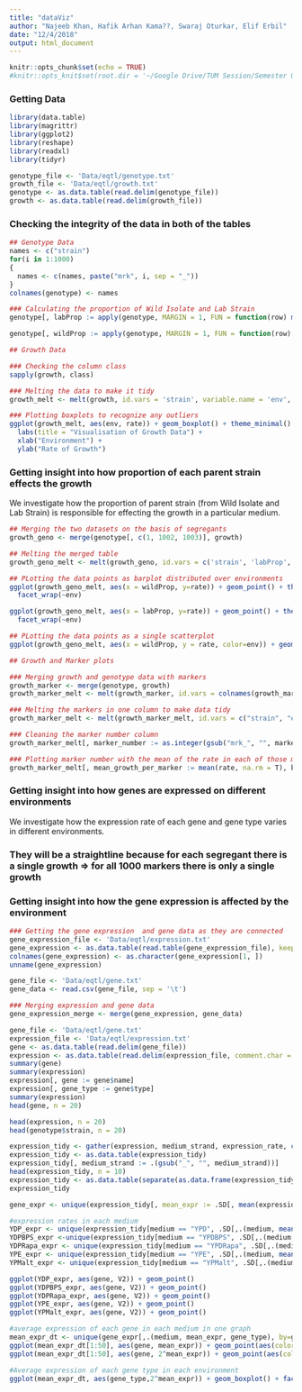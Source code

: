 ```yaml
---
title: "dataViz"
author: "Najeeb Khan, Hafik Arhan Kama??, Swaraj Oturkar, Elif Erbil"
date: "12/4/2018"
output: html_document
---
```


```r
knitr::opts_chunk$set(echo = TRUE)
#knitr::opts_knit$set(root.dir = '~/Google Drive/TUM Session/Semester One/Data Visualisation in R/')

```

### Getting Data 
```r
library(data.table)
library(magrittr)
library(ggplot2)
library(reshape)
library(readxl)
library(tidyr)
```
```r
genotype_file <- 'Data/eqtl/genotype.txt'
growth_file <- 'Data/eqtl/growth.txt'
genotype <- as.data.table(read.delim(genotype_file))
growth <- as.data.table(read.delim(growth_file))
```
### Checking the integrity of the data in both of the tables

```r
## Genotype Data
names <- c("strain")
for(i in 1:1000)
{
  names <- c(names, paste("mrk", i, sep = "_"))
}
colnames(genotype) <- names

### Calculating the proportion of Wild Isolate and Lab Strain
genotype[, labProp := apply(genotype, MARGIN = 1, FUN = function(row) mean(grepl(unname(unlist(row)), pattern = 'Lab strain')))]

genotype[, wildProp := apply(genotype, MARGIN = 1, FUN = function(row) mean(grepl(unname(unlist(row)), pattern = 'Wild isolate')))]

## Growth Data

### Checking the column class
sapply(growth, class)

### Melting the data to make it tidy
growth_melt <- melt(growth, id.vars = 'strain', variable.name = 'env', value.name = 'rate')

### Plotting boxplots to recognize any outliers
ggplot(growth_melt, aes(env, rate)) + geom_boxplot() + theme_minimal() +
  labs(title = "Visualisation of Growth Data") +
  xlab("Environment") +
  ylab("Rate of Growth")

```

### Getting insight into how proportion of each parent strain effects the growth
We investigate how the proportion of parent strain (from Wild Isolate and Lab Strain) is responsible for effecting the growth in a particular medium.

```r
## Merging the two datasets on the basis of segregants
growth_geno <- merge(genotype[, c(1, 1002, 1003)], growth)

## Melting the merged table
growth_geno_melt <- melt(growth_geno, id.vars = c('strain', 'labProp', 'wildProp'), variable.name = 'env', value.name = 'rate')

## PLotting the data points as barplot distributed over environments
ggplot(growth_geno_melt, aes(x = wildProp, y=rate)) + geom_point() + theme_minimal() +
  facet_wrap(~env)

ggplot(growth_geno_melt, aes(x = labProp, y=rate)) + geom_point() + theme_minimal() +
  facet_wrap(~env)

## PLotting the data points as a single scatterplot
ggplot(growth_geno_melt, aes(x = wildProp, y = rate, color=env)) + geom_point() + theme_minimal()

## Growth and Marker plots

### Merging growth and genotype data with markers
growth_marker <- merge(genotype, growth)
growth_marker_melt <- melt(growth_marker, id.vars = colnames(growth_marker)[1:1003], variable.name = "env", value.name="rate")

### Melting the markers in one column to make data tidy
growth_marker_melt <- melt(growth_marker_melt, id.vars = c("strain", "env", "rate", "labProp", "wildProp"), variable.name = "marker_number", value.name = "parent_strain")

### Cleaning the marker number column
growth_marker_melt[, marker_number := as.integer(gsub("mrk_", "", marker_number))]

### Plotting marker number with the mean of the rate in each of those markers
growth_marker_melt[, mean_growth_per_marker := mean(rate, na.rm = T), by=marker_number]
```

### Getting insight into how genes are expressed on different environments
We investigate how the expression rate of each gene and gene type varies in different environments. 

### They will be a straightline because for each segregant there is a single growth => for all 1000 markers there is only a single growth 

### Getting insight into how the gene expression is affected by the environment

```r
### Getting the gene expression  and gene data as they are connected
gene_expression_file <- 'Data/eqtl/expression.txt'
gene_expression <- as.data.table(read.table(gene_expression_file), keep.rownames = T)
colnames(gene_expression) <- as.character(gene_expression[1, ])
unname(gene_expression)

gene_file <- 'Data/eqtl/gene.txt'
gene_data <- read.csv(gene_file, sep = '\t')

### Merging expression and gene data
gene_expression_merge <- merge(gene_expression, gene_data)
```
```r
gene_file <- 'Data/eqtl/gene.txt'
expression_file <- 'Data/eqtl/expression.txt'
gene <- as.data.table(read.delim(gene_file))
expression <- as.data.table(read.delim(expression_file, comment.char = "#"))
summary(gene)
summary(expression)
expression[, gene := gene$name]
expression[, gene_type := gene$type]
summary(expression)
head(gene, n = 20)

head(expression, n = 20)
head(genotype$strain, n = 20)

expression_tidy <- gather(expression, medium_strand, expression_rate, c("YPD.seg_01B":"YPMalt.seg_45C"))
expression_tidy <- as.data.table(expression_tidy)
expression_tidy[, medium_strand := .(gsub("_", "", medium_strand))]
head(expression_tidy, n = 10)
expression_tidy <- as.data.table(separate(as.data.frame(expression_tidy), medium_strand, into = c("medium", "strand")))
expression_tidy

gene_expr <- unique(expression_tidy[, mean_expr := .SD[, mean(expression_rate)], by = c("gene","medium")])

#expression rates in each medium
YDP_expr <- unique(expression_tidy[medium == "YPD", .SD[,.(medium, mean(expression_rate))], by = gene])
YDPBPS_expr <-unique(expression_tidy[medium == "YPDBPS", .SD[,.(medium, mean(expression_rate))], by = gene])
YDPRapa_expr <- unique(expression_tidy[medium == "YPDRapa", .SD[,.(medium, mean(expression_rate))], by = gene])
YPE_expr <- unique(expression_tidy[medium == "YPE", .SD[,.(medium, mean(expression_rate))], by = gene])
YPMalt_expr <- unique(expression_tidy[medium == "YPMalt", .SD[,.(medium, mean(expression_rate))], by = gene])

ggplot(YDP_expr, aes(gene, V2)) + geom_point()
ggplot(YDPBPS_expr, aes(gene, V2)) + geom_point()
ggplot(YDPRapa_expr, aes(gene, V2)) + geom_point()
ggplot(YPE_expr, aes(gene, V2)) + geom_point()
ggplot(YPMalt_expr, aes(gene, V2)) + geom_point()

#average expression of each gene in each medium in one graph
mean_expr_dt <- unique(gene_expr[,.(medium, mean_expr, gene_type), by=gene])
ggplot(mean_expr_dt[1:50], aes(gene, mean_expr)) + geom_point(aes(color = medium))
ggplot(mean_expr_dt[1:50], aes(gene, 2^mean_expr)) + geom_point(aes(color = medium))

#Average expression of each gene type in each environment
ggplot(mean_expr_dt, aes(gene_type,2^mean_expr)) + geom_boxplot() + facet_wrap(~medium)
```